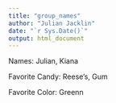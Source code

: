 ```yaml
---
title: "group_names"
author: "Julian Jacklin"
date: "`r Sys.Date()`"
output: html_document
---
```


Names: Julian, Kiana

Favorite Candy: Reese's, Gum

Favorite Color: Greenn